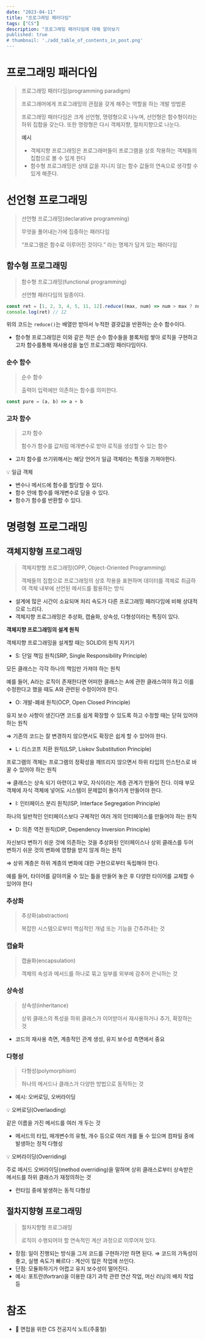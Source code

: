 ```yaml
---
date: "2023-04-11"
title: "프로그래밍 패러다임"
tags: ["CS"]
description: "프로그래밍 패러다임에 대해 알아보기
published: true
# thumbnail: './add_table_of_contents_in_post.png'
---
```

# 프로그래밍 패러다임

> 프로그래밍 패러다임(programming paradigm)
>
>
> 프로그래머에게 프로그래밍의 관점을 갖게 해주는 역할을 하는 개발 방법론
>
> 프로그래밍 패러다임은 크게 선언형, 명령형으로 나누며, 선언형은 함수형이라는 하위 집합을 갖는다. 또한 명령형은 다시 객체지향, 절차지향으로 나눈다.
>
> **예시**
>
> - 객체지향 프로그래밍은 프로그래머들이 프로그램을 상호 작용하는 객체들의 집합으로 볼 수 있게 한다
> - 함수형 프로그래밍은 상태 값을 지니지 않는 함수 값들의 연속으로 생각할 수 있게 해준다.

# 선언형 프로그래밍

> 선언형 프로그래밍(declarative programming)
>
>
> 무엇을 풀어내는가에 집중하는 패러다임
>
> “프로그램은 함수로 이루어진 것이다.” 라는 명제가 담겨 있는 패러다임
>

## 함수형 프로그래밍

> 함수형 프로그래밍(functional programming)
>
>
> 선언형 패러다임의 일종이다.
>

```jsx
const ret = [1, 2, 3, 4, 5, 11, 12].reduce((max, num) => num > max ? num : max, 0)
console.log(ret) // 12
```

위의 코드는 `reduce()`는 배열만 받아서 누적한 결괏값을 반환하는 순수 함수이다.

- 함수형 프로그래밍은 이와 같은 작은 순수 함수들을 블록처럼 쌓아 로직을 구현하고 고차 함수를통해 재사용성을 높인 프로그래밍 패러다임이다.

### 순수 함수

> 순수 함수
>
>
> 출력이 입력에만 의존하는 함수를 의미한다.
>

```jsx
const pure = (a, b) => a + b
```

### 고차 함수

> 고차 함수
>
>
> 함수가 함수를 값처럼 매개변수로 받아 로직을 생성할 수 있는 함수
>
- 고차 함수를 쓰기위해서는 해당 언어가 일급 객체라는 특징을 가져야한다.

<aside>
  💡 일급 객체

  - 변수나 메서드에 함수를 할당할 수 있다.
  - 함수 안에 함수를 매개변수로 담을 수 있다.
  - 함수가 함수를 반환할 수 있다.
</aside>


# 명령형 프로그래밍

## 객체지향형 프로그래밍

> 객체지향형 프로그래밍(OPP, Object-Oriented Programming)
>
>
> 객체들의 집합으로 프로그래밍의 상호 작용을 표현하며 데이터를 객체로 취급하여 객체 내부에 선언된 메서드를 활용하는 방식
>
- 설계에 많은 시간이 소요되며 처리 속도가 다른 프로그래밍 패러다임에 비해 상대적으로 느리다.
- 객체지향 프로그래밍은 추상화, 캡슐화, 상속성, 다형성이라는 특징이 있다.

**객체지향 프로그래밍의 설계 원칙**

객체지향 프로그래밍을 설계할 때는 SOLID의 원칙 지키기

- S: 단일 책임 원칙(SRP, Single Responsibility Principle)

모든 클래스는 각각 하나의 책임만 가져야 하는 원칙

예를 들어, A라는 로직이 존재한다면 어떠한 클래스는 A에 관한 클래스여야 하고 이를 수정한다고 했을 때도 A와 관련된 수정이어야 한다.

- O: 개발-폐쇄 원칙(OCP, Open Closed Principle)

유지 보수 사항이 생긴다면 코드를 쉽게 확장할 수 있도록 하고 수정할 때는 닫혀 있어야 하는 원칙

⇒ 기존의 코드는 잘 변경하지 않으면서도 확장은 쉽게 할 수 있어야 한다.


- L: 리스코프 치환 원칙(LSP, Liskov Substitution Principle)

프로그램의 객체는 프로그램의 정확성을 깨뜨리지 않으면서 하위 타입의 인스턴스로 바꿀 수 있어야 하는 원칙

⇒ 클래스는 상속 되기 마련이고 부모, 자식이라는 계층 관계가 만들어 진다. 이때 부모 객체에 자식 객체에 넣어도 시스템이 문제없이 돌아가게 만들어야 한다.


- I: 인터페이스 분리 원칙(ISP, Interface Segregation Principle)

하나의 일반적인 인터페이스보다 구체적인 여러 개의 인터페이스를 만들어야 하는 원칙


- D: 의존 역전 원칙(DIP, Dependency Inversion Principle)

자신보다 변하기 쉬운 것에 의존하는 것을 추상화된 인터페이스나 상위 클래스를 두어 변하기 쉬운 것의 변화에 영향을 받지 않게 하는 원칙

⇒ 상위 계층은 하위 계층의 변화에 대한 구현으로부터 독립해야 한다.

예를 들어, 타이어를 갈아끼울 수 있는 틀을 만들어 놓은 후 다양한 타이어를 교체할 수 있어야 한다


### 추상화

> 추상화(abstraction)
>
>
> 복잡한 시스템으로부터 핵심적인 개념 또는 기능을 간추려내는 것
>

### 캡슐화

> 캡슐화(encapsulation)
>
>
> 객체의 속성과 메서드를 하나로 묶고 일부를 외부에 감추어 은닉하는 것
>

### 상속성

> 상속성(inheritance)
>
>
> 상위 클래스의 특성을 하위 클래스가 이어받아서 재사용하거나 추가, 확장하는 것
>
- 코드의 재사용 측면, 계층적인 관계 생성, 유지 보수성 측면에서 중요

### 다형성

> 다형성(polymorphism)
>
>
> 하나의 메서드나 클래스가 다양한 방법으로 동작하는 것
>
- 예시: 오버로딩, 오버라이딩

<aside>
  💡 오버로딩(Overlaoding)

  같은 이름을 가진 메서드를 여러 개 두는 것

  - 메서드의 타입, 매개변수의 유형, 개수 등으로 여러 개를 둘 수 있으며 컴파일 중에 발생하는 정적 다형성
</aside>

<aside>
  💡 오버라이딩(Overriding)

  주로 메서드 오버라이딩(method overriding)을 말하며 상위 클래스로부터 상속받은 메서드를 하위 클래스가 재정의하는 것

  - 런타임 중에 발생하는 동적 다형성
</aside>

## 절차지향형 프로그래밍

> 절차지향형 프로그래밍
>
>
> 로직이 수행되어야 할 연속적인 계산 과정으로 이루어져 있다.
>
- 장점: 일이 진행되는 방식을 그저 코드를 구현하기만 하면 된다. ⇒ 코드의 가독성이 좋고, 실행 속도가 빠르다 : 계산이 많은 작업에 쓰인다.
- 단점: 모듈화하기가 어렵고 유지 보수성이 떨어진다.
- 예시: 포트란(fortran)을 이용한 대기 과학 관련 연산 작업, 머신 러닝의 배치 작업 등

# 참조

- 📖 면접을 위한 CS 전공지식 노트(주홍철)